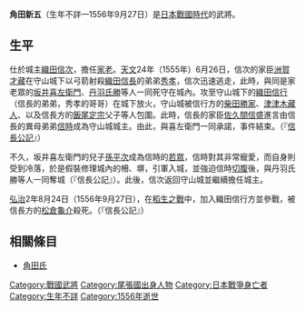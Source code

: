 {{unreferenced|time=2016-12-30T08:42:51+00:00}}
{{日本武士
|名稱= 角田 新五
|圖片名稱= 
|圖片大小= 
|圖片說明= 
|時代= [[日本戰國時代|日本戰國時代]]
|出生日期= 不詳
|出生地點= 
|逝世日期= [[弘治_(後奈良天皇)|弘治]]2年8月24日（1556年9月27日）
|逝世地點= 
|假名= 
|羅馬字= 
|幼名= 
|改名= 
|别名= 
|諡号= 
|神号= 
|戒名= 
|洗禮名= 
|墓所= 
|朝廷官位= 
|幕府職位= 
|主君= [[織田信次|織田信次]]→[[織田信時|織田信時]]→[[織田信行|織田信行]]
|藩= 
|氏族= [[角田氏|角田氏]]
|父母= 不詳
|養父= 
|養母= 
|兄弟= 
|姐妹= 
|正室= 
|側室= 
|嗣子= 
|嗣女= 
|養子= 
|養女= 
}}
{{japanese|japanese=角田 新五|kana=つのだ しんご|romaji=Tsunoda Shingo}}
'''角田新五'''（生年不詳—1556年9月27日）是[[日本戰國時代|日本戰國時代]]的武將。

== 生平 ==
仕於{{tsl|ja|守山城}}城主[[織田信次|織田信次]]，擔任[[家老|家老]]。[[天文_(後奈良天皇)|天文]]24年（1555年）6月26日，信次的家臣[[洲賀才藏|洲賀才藏]]在守山城下以弓箭射殺[[織田信長|織田信長]]的弟弟[[織田秀孝|秀孝]]，信次迅速逃走，此時，與同是家老眾的[[坂井喜左衛門|坂井喜左衛門]]、[[丹羽氏勝|丹羽氏勝]]等人一同死守在城內。攻至守山城下的[[織田信行|織田信行]]（信長的弟弟，秀孝的哥哥）在城下放火，守山城被信行方的[[柴田勝家|柴田勝家]]、[[津津木藏人|津津木藏人]]、以及信長方的[[飯尾定宗|飯尾定宗]]父子等人包圍。此時，信長的家臣[[佐久間信盛|佐久間信盛]]進言由信長的異母弟弟[[織田信時|信時]]成為守山城城主。由此，與喜左衛門一同承諾，事件結束。（『[[信長公記|信長公記]]』）

不久，坂井喜左衛門的兒子[[坂井孫平次|孫平次]]成為信時的[[若眾|若眾]]，信時對其非常寵愛，而自身則受到冷落，於是假裝修理城內的柵、塀，引軍入城，並強迫信時[[切腹|切腹]]後，與丹羽氏勝等人一同奪城（『信長公記』）。此後，信次返回守山城並繼續擔任城主。

[[弘治_(後奈良天皇)|弘治]]2年8月24日（1556年9月27日），在[[稻生之戰|稻生之戰]]中，加入織田信行方並參戰，被信長方的[[松倉龜介|松倉龜介]]殺死。（『信長公記』）

== 相關條目 ==
*[[角田氏|角田氏]]

[[Category:戰國武將|Category:戰國武將]]
[[Category:尾張國出身人物|Category:尾張國出身人物]]
[[Category:日本戰爭身亡者|Category:日本戰爭身亡者]]
[[Category:生年不詳|Category:生年不詳]]
[[Category:1556年逝世|Category:1556年逝世]]